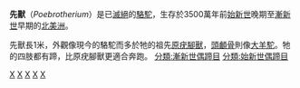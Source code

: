 {{Automatic taxobox
| taxon = Poebrotherium
| fossil_range = 晚[[始新世|始新世]]至早[[漸新世|漸新世]]
| image = Poebrotherium sp.jpg
| image_caption = 
| authority = [[約瑟夫·萊迪|Leidy]], 1847
| type_species = ''Poebrotherium wilsoni''
| subdivision_ranks = [[種|種]]
| subdivision =
* †''P. wilsoni''
* †''P. chadronense''
* †''P. eximium''
* †''P. franki''
}}
'''先獸'''（''Poebrotherium''）是已[[滅絕|滅絕]]的[[駱駝|駱駝]]，生存於3500萬年前[[始新世|始新世]]晚期至[[漸新世|漸新世]]早期的[[北美洲|北美洲]]。

先獸長1米，外觀像現今的駱駝而多於牠的祖先[[原疣腳獸|原疣腳獸]]，[[頭顱骨|頭顱骨]]則像[[大羊駝|大羊駝]]。牠的四肢都有蹄，比原疣腳獸更適合奔跑。
{{Taxonbar|from=Q783416}}
{{Paleo-eventoedungulate-stub}}
[[Category:先獸屬|X]]
[[Category:古動物|X]]
[[Category:始新世哺乳類|X]]
[[Category:漸新世哺乳類|X]]
[[Category:1847年描述的分类群|X]]
[[分類:漸新世偶蹄目|分類:漸新世偶蹄目]]
[[分類:始新世偶蹄目|分類:始新世偶蹄目]]